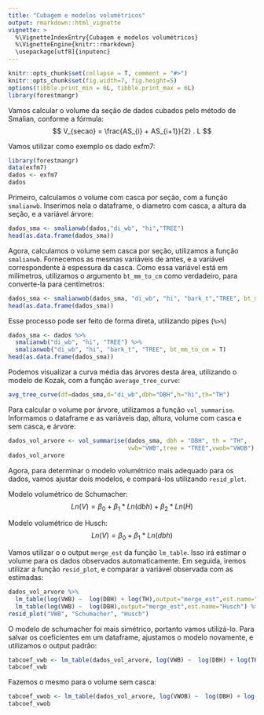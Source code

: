 ---
title: "Cubagem e modelos volumétricos"
output: rmarkdown::html_vignette
vignette: >
  %\VignetteIndexEntry{Cubagem e modelos volumétricos}
  %\VignetteEngine{knitr::rmarkdown}
  \usepackage[utf8]{inputenc}
---
  
```{r, echo = FALSE, message = FALSE}
knitr::opts_chunk$set(collapse = T, comment = "#>")
knitr::opts_chunk$set(fig.width=7, fig.height=5)
options(tibble.print_min = 6L, tibble.print_max = 6L)
library(forestmangr)
```

Vamos calcular o volume da seção de dados cubados pelo método de Smalian, conforme a fórmula:
$$ V_{secao} = \frac{AS_{i} + AS_{i+1}}{2} . L $$

Vamos utilizar como exemplo os dado exfm7:
```{r}
library(forestmangr)
data(exfm7)
dados <- exfm7
dados
```

Primeiro, calculamos o volume com casca por seção, com a função `smalianwb`.
Inserimos nela o dataframe, o diametro com casca, a altura da seção,
e a variável árvore:
```{r}
dados_sma <- smalianwb(dados,"di_wb", "hi","TREE")
head(as.data.frame(dados_sma))
```

Agora, calculamos o volume sem casca por seção, utilizamos a função `smalianwb`. Fornecemos as mesmas variáveis de antes, e a variável correspondente à espessura da casca. Como essa variável está em milímetros, utilizamos o argumento `bt_mm_to_cm` como verdadeiro, para converte-la para centímetros:
```{r}
dados_sma <- smalianwob(dados_sma, "di_wb", "hi", "bark_t","TREE", bt_mm_to_cm = T)
head(as.data.frame(dados_sma))
```

Esse processo pode ser feito de forma direta, utilizando pipes (`%>%`)
```{r}
dados_sma <- dados %>% 
  smalianwb("di_wb", "hi", "TREE") %>% 
  smalianwob("di_wb", "hi", "bark_t", "TREE", bt_mm_to_cm = T)
head(as.data.frame(dados_sma))
```


Podemos visualizar a curva média das árvores desta área, utilizando o modelo de Kozak, com a função `average_tree_curve`:
```{r, warning=FALSE, message=FALSE}
avg_tree_curve(df=dados_sma,d="di_wb",dbh="DBH",h="hi",th="TH")
```

Para calcular o volume por árvore, utilizamos a função `vol_summarise`.
Informamos o dataframe e as variáveis dap, altura, volume com casca e sem casca, e árvore:
```{r}
dados_vol_arvore <- vol_summarise(dados_sma, dbh = "DBH", th = "TH", 
                                  vwb="VWB",tree = "TREE",vwob="VWOB")
dados_vol_arvore
```

Agora, para determinar o modelo volumétrico mais adequado para os dados, vamos ajustar dois modelos, e compará-los utilizando `resid_plot`.

Modelo volumétrico de Schumacher:
$$ Ln(V) = \beta_0 + \beta_1*Ln(dbh) + \beta_2*Ln(H) $$ 

Modelo volumétrico de Husch:
$$ Ln(V) = \beta_0 + \beta_1*Ln(dbh) $$ 


Vamos utilizar o o output `merge_est` da função `lm_table`. Isso irá estimar o volume para os dados observados automaticamente. Em seguida, iremos utilizar a função `resid_plot`, e comparar a variável observada com as estimadas:

```{r, warning=FALSE, message=FALSE}
dados_vol_arvore %>% 
  lm_table(log(VWB) ~  log(DBH) + log(TH),output="merge_est",est.name="Schumacher") %>%
  lm_table(log(VWB) ~  log(DBH),output="merge_est",est.name="Husch") %>%
resid_plot("VWB", "Schumacher", "Husch")
```
O modelo de schumacher foi mais simétrico, portanto vamos utilizá-lo. Para salvar os coeficientes em um dataframe, ajustamos o modelo novamente, e utilizamos o output padrão:
```{r}
tabcoef_vwb <- lm_table(dados_vol_arvore, log(VWB) ~  log(DBH) + log(TH) )
tabcoef_vwb
```

Fazemos o mesmo para o volume sem casca:
```{r}
tabcoef_vwob <- lm_table(dados_vol_arvore, log(VWOB) ~  log(DBH) + log(TH) )
tabcoef_vwob
```

